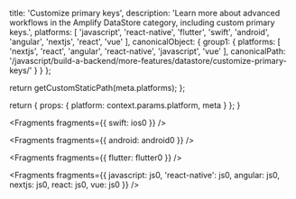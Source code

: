 
  title: 'Customize primary keys',
  description: 'Learn more about advanced workflows in the Amplify DataStore category, including custom primary keys.',
  platforms: [
    'javascript',
    'react-native',
    'flutter',
    'swift',
    'android',
    'angular',
    'nextjs',
    'react',
    'vue'
  ],
  canonicalObject: {
    group1: {
      platforms: [
        'nextjs',
        'react',
        'angular',
        'react-native',
        'javascript',
        'vue'
      ],
      canonicalPath: '/javascript/build-a-backend/more-features/datastore/customize-primary-keys/'
    }
  }
};

  return getCustomStaticPath(meta.platforms);
};

  return {
    props: {
      platform: context.params.platform,
      meta
    }
  };
}


<Fragments fragments={{ swift: ios0 }} />


<Fragments fragments={{ android: android0 }} />


<Fragments fragments={{ flutter: flutter0 }} />


<Fragments
  fragments={{
    javascript: js0,
    'react-native': js0,
    angular: js0,
    nextjs: js0,
    react: js0,
    vue: js0
  }}
/>
